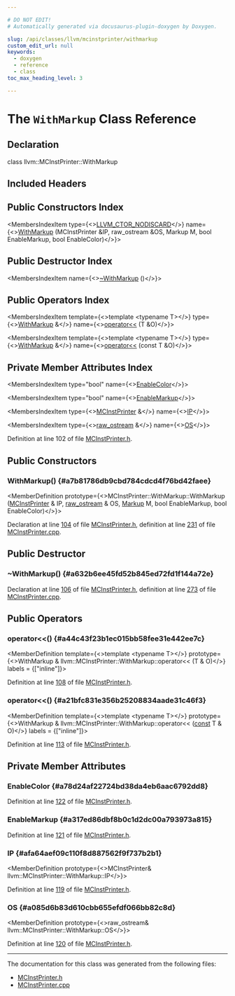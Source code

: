 ```yaml
---

# DO NOT EDIT!
# Automatically generated via docusaurus-plugin-doxygen by Doxygen.

slug: /api/classes/llvm/mcinstprinter/withmarkup
custom_edit_url: null
keywords:
  - doxygen
  - reference
  - class
toc_max_heading_level: 3

---
```





# The `WithMarkup` Class Reference

<DoxygenPage pluginConfig={pluginConfig}>



## Declaration

<CodeBlock>class llvm::MCInstPrinter::WithMarkup</CodeBlock>

## Included Headers

<IncludesList>
<IncludesListItem
  filePath="llvm/MC/MCInstPrinter.h"
  permalink="/docs/api/files/include/include/llvm/include/llvm/mc/mcinstprinter-h"
  isLocal="true" />
</IncludesList>

## Public Constructors Index

<MembersIndex>

<MembersIndexItem
  type={<><a href="/docs/api/files/include/include/llvm/include/llvm/support/compiler-h/#a49fbbceaed01be1497ada6623f2ba42f">LLVM&#95;CTOR&#95;NODISCARD</a></>}
  name={<><a href="#a7b81786db9cbd784cdcd4f76bd42faee">WithMarkup</a> (MCInstPrinter &amp;IP, raw&#95;ostream &amp;OS, Markup M, bool EnableMarkup, bool EnableColor)</>}>
</MembersIndexItem>

</MembersIndex>

## Public Destructor Index

<MembersIndex>

<MembersIndexItem
  name={<><a href="#a632b6ee45fd52b845ed72fd1f144a72e">~WithMarkup</a> ()</>}>
</MembersIndexItem>

</MembersIndex>

## Public Operators Index

<MembersIndex>

<MembersIndexItem
  template={<>template &lt;typename T&gt;</>}
  type={<><a href="/docs/api/classes/llvm/mcinstprinter/withmarkup">WithMarkup</a> &amp;</>}
  name={<><a href="#a44c43f23b1ec015bb58fee31e442ee7c">operator&lt;&lt;</a> (T &amp;O)</>}>
</MembersIndexItem>

<MembersIndexItem
  template={<>template &lt;typename T&gt;</>}
  type={<><a href="/docs/api/classes/llvm/mcinstprinter/withmarkup">WithMarkup</a> &amp;</>}
  name={<><a href="#a21bfc831e356b25208834aade31c46f3">operator&lt;&lt;</a> (const T &amp;O)</>}>
</MembersIndexItem>

</MembersIndex>

## Private Member Attributes Index

<MembersIndex>

<MembersIndexItem
  type="bool"
  name={<><a href="#a78d24af22724bd38da4eb6aac6792dd8">EnableColor</a></>}>
</MembersIndexItem>

<MembersIndexItem
  type="bool"
  name={<><a href="#a317ed86dbf8b0c1d2dc00a793973a815">EnableMarkup</a></>}>
</MembersIndexItem>

<MembersIndexItem
  type={<><a href="/docs/api/classes/llvm/mcinstprinter">MCInstPrinter</a> &amp;</>}
  name={<><a href="#afa64aef09c110f8d887562f9f737b2b1">IP</a></>}>
</MembersIndexItem>

<MembersIndexItem
  type={<><a href="/docs/api/classes/llvm/raw-ostream">raw&#95;ostream</a> &amp;</>}
  name={<><a href="#a085d6b83d610cbb655efdf066bb82c8d">OS</a></>}>
</MembersIndexItem>

</MembersIndex>


Definition at line 102 of file <a href="/docs/api/files/include/include/llvm/include/llvm/mc/mcinstprinter-h">MCInstPrinter.h</a>.

<SectionDefinition>

## Public Constructors

### WithMarkup() {#a7b81786db9cbd784cdcd4f76bd42faee}

<MemberDefinition
  prototype={<>MCInstPrinter::WithMarkup::WithMarkup (<a href="/docs/api/classes/llvm/mcinstprinter">MCInstPrinter</a> &amp; IP, <a href="/docs/api/classes/llvm/raw-ostream">raw&#95;ostream</a> &amp; OS, <a href="/docs/api/classes/llvm/mcinstprinter/#a4e0302b2f7a78c8741bc07ca7655b859">Markup</a> M, bool EnableMarkup, bool EnableColor)</>}>

Declaration at line <a href="/docs/api/files/include/include/llvm/include/llvm/mc/mcinstprinter-h/#l00104">104</a> of file <a href="/docs/api/files/include/include/llvm/include/llvm/mc/mcinstprinter-h">MCInstPrinter.h</a>, definition at line <a href="/docs/api/files/lib/lib/mc/mcinstprinter-cpp/#l00231">231</a> of file <a href="/docs/api/files/lib/lib/mc/mcinstprinter-cpp">MCInstPrinter.cpp</a>.
</MemberDefinition>

</SectionDefinition>

<SectionDefinition>

## Public Destructor

### ~WithMarkup() {#a632b6ee45fd52b845ed72fd1f144a72e}

<MemberDefinition
  prototype="MCInstPrinter::WithMarkup::~WithMarkup ()">

Declaration at line <a href="/docs/api/files/include/include/llvm/include/llvm/mc/mcinstprinter-h/#l00106">106</a> of file <a href="/docs/api/files/include/include/llvm/include/llvm/mc/mcinstprinter-h">MCInstPrinter.h</a>, definition at line <a href="/docs/api/files/lib/lib/mc/mcinstprinter-cpp/#l00273">273</a> of file <a href="/docs/api/files/lib/lib/mc/mcinstprinter-cpp">MCInstPrinter.cpp</a>.
</MemberDefinition>

</SectionDefinition>

<SectionDefinition>

## Public Operators

### operator&lt;&lt;() {#a44c43f23b1ec015bb58fee31e442ee7c}

<MemberDefinition
  template={<>template &lt;typename T&gt;</>}
  prototype={<>WithMarkup &amp; llvm::MCInstPrinter::WithMarkup::operator&lt;&lt; (T &amp; O)</>}
  labels = {["inline"]}>

Definition at line <a href="/docs/api/files/include/include/llvm/include/llvm/mc/mcinstprinter-h/#l00108">108</a> of file <a href="/docs/api/files/include/include/llvm/include/llvm/mc/mcinstprinter-h">MCInstPrinter.h</a>.
</MemberDefinition>

### operator&lt;&lt;() {#a21bfc831e356b25208834aade31c46f3}

<MemberDefinition
  template={<>template &lt;typename T&gt;</>}
  prototype={<>WithMarkup &amp; llvm::MCInstPrinter::WithMarkup::operator&lt;&lt; (<a href="/docs/api/files/lib/lib/target/lib/target/aarch64/aarch64promoteconstant-cpp/#a90f8350fecae261c25be85d38b451bff">const</a> T &amp; O)</>}
  labels = {["inline"]}>

Definition at line <a href="/docs/api/files/include/include/llvm/include/llvm/mc/mcinstprinter-h/#l00113">113</a> of file <a href="/docs/api/files/include/include/llvm/include/llvm/mc/mcinstprinter-h">MCInstPrinter.h</a>.
</MemberDefinition>

</SectionDefinition>

<SectionDefinition>

## Private Member Attributes

### EnableColor {#a78d24af22724bd38da4eb6aac6792dd8}

<MemberDefinition
  prototype="bool llvm::MCInstPrinter::WithMarkup::EnableColor">

Definition at line <a href="/docs/api/files/include/include/llvm/include/llvm/mc/mcinstprinter-h/#l00122">122</a> of file <a href="/docs/api/files/include/include/llvm/include/llvm/mc/mcinstprinter-h">MCInstPrinter.h</a>.
</MemberDefinition>

### EnableMarkup {#a317ed86dbf8b0c1d2dc00a793973a815}

<MemberDefinition
  prototype="bool llvm::MCInstPrinter::WithMarkup::EnableMarkup">

Definition at line <a href="/docs/api/files/include/include/llvm/include/llvm/mc/mcinstprinter-h/#l00121">121</a> of file <a href="/docs/api/files/include/include/llvm/include/llvm/mc/mcinstprinter-h">MCInstPrinter.h</a>.
</MemberDefinition>

### IP {#afa64aef09c110f8d887562f9f737b2b1}

<MemberDefinition
  prototype={<>MCInstPrinter&amp; llvm::MCInstPrinter::WithMarkup::IP</>}>

Definition at line <a href="/docs/api/files/include/include/llvm/include/llvm/mc/mcinstprinter-h/#l00119">119</a> of file <a href="/docs/api/files/include/include/llvm/include/llvm/mc/mcinstprinter-h">MCInstPrinter.h</a>.
</MemberDefinition>

### OS {#a085d6b83d610cbb655efdf066bb82c8d}

<MemberDefinition
  prototype={<>raw&#95;ostream&amp; llvm::MCInstPrinter::WithMarkup::OS</>}>

Definition at line <a href="/docs/api/files/include/include/llvm/include/llvm/mc/mcinstprinter-h/#l00120">120</a> of file <a href="/docs/api/files/include/include/llvm/include/llvm/mc/mcinstprinter-h">MCInstPrinter.h</a>.
</MemberDefinition>

</SectionDefinition>

<hr/>

The documentation for this class was generated from the following files:

<ul>
<li><a href="/docs/api/files/include/include/llvm/include/llvm/mc/mcinstprinter-h">MCInstPrinter.h</a></li>
<li><a href="/docs/api/files/lib/lib/mc/mcinstprinter-cpp">MCInstPrinter.cpp</a></li>
</ul>

</DoxygenPage>

